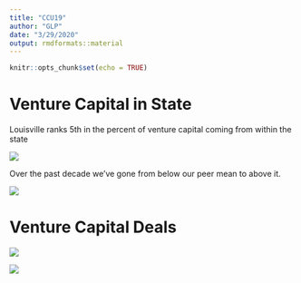 ```yaml
---
title: "CCU19"
author: "GLP"
date: "3/29/2020"
output: rmdformats::material
---
```


```r
knitr::opts_chunk$set(echo = TRUE)
```

# Venture Capital in State

Louisville ranks 5th in the percent of venture capital coming from within the state

![](images/capital_inhouse.png)

Over the past decade we've gone from below our peer mean to above it.

![](images/capital_inhouse_trendline_3yr.png)

# Venture Capital Deals

![](images/deals.png)

![](images/deals_inhouse_trendline_3yr.png)
